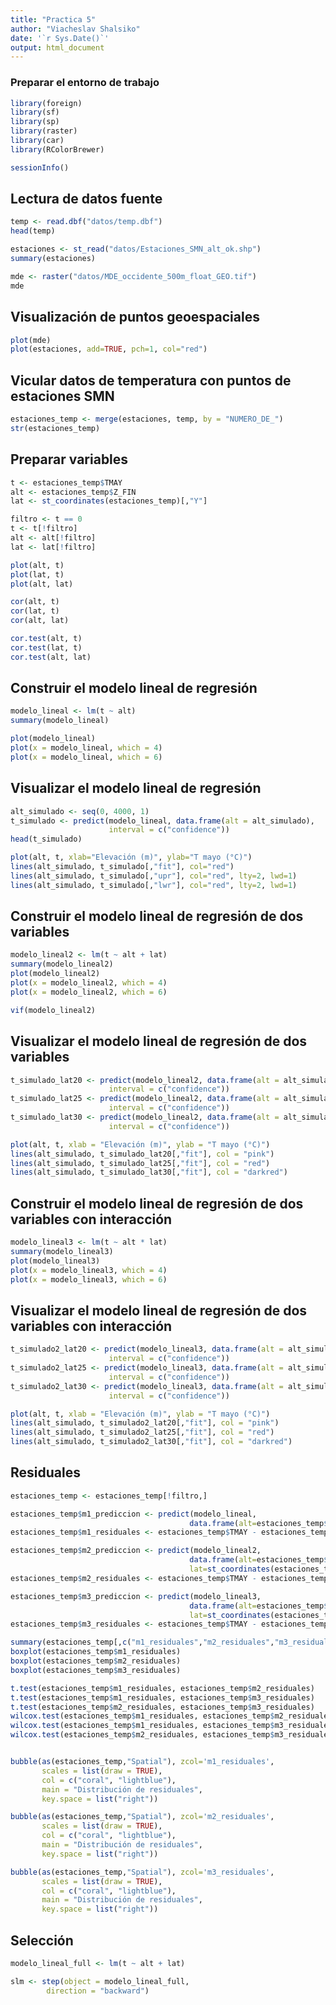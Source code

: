---
title: "Practica 5"
author: "Viacheslav Shalsiko"
date: '`r Sys.Date()`'
output: html_document
---

### Preparar el entorno de trabajo

```{r}
library(foreign)
library(sf)
library(sp)
library(raster)
library(car)
library(RColorBrewer)

sessionInfo()
```

## Lectura de datos fuente

```{r}
temp <- read.dbf("datos/temp.dbf")
head(temp)

estaciones <- st_read("datos/Estaciones_SMN_alt_ok.shp")
summary(estaciones)

mde <- raster("datos/MDE_occidente_500m_float_GEO.tif")
mde
```

## Visualización de puntos geoespaciales

```{r fig.height=7}
plot(mde)
plot(estaciones, add=TRUE, pch=1, col="red")
```

## Vicular datos de temperatura con puntos de estaciones SMN

```{r}
estaciones_temp <- merge(estaciones, temp, by = "NUMERO_DE_")
str(estaciones_temp)
```

## Preparar variables

```{r}
t <- estaciones_temp$TMAY
alt <- estaciones_temp$Z_FIN
lat <- st_coordinates(estaciones_temp)[,"Y"]

filtro <- t == 0
t <- t[!filtro]
alt <- alt[!filtro]
lat <- lat[!filtro]

plot(alt, t)
plot(lat, t)
plot(alt, lat)

cor(alt, t)
cor(lat, t)
cor(alt, lat)

cor.test(alt, t)
cor.test(lat, t)
cor.test(alt, lat)
```

## Construir el modelo lineal de regresión

```{r}
modelo_lineal <- lm(t ~ alt)
summary(modelo_lineal)

plot(modelo_lineal)
plot(x = modelo_lineal, which = 4)
plot(x = modelo_lineal, which = 6)
```

## Visualizar el modelo lineal de regresión

```{r}
alt_simulado <- seq(0, 4000, 1)
t_simulado <- predict(modelo_lineal, data.frame(alt = alt_simulado), 
                      interval = c("confidence"))
head(t_simulado)

plot(alt, t, xlab="Elevación (m)", ylab="T mayo (°C)")
lines(alt_simulado, t_simulado[,"fit"], col="red")
lines(alt_simulado, t_simulado[,"upr"], col="red", lty=2, lwd=1)
lines(alt_simulado, t_simulado[,"lwr"], col="red", lty=2, lwd=1)
```

## Construir el modelo lineal de regresión de dos variables

```{r}
modelo_lineal2 <- lm(t ~ alt + lat)
summary(modelo_lineal2)
plot(modelo_lineal2)
plot(x = modelo_lineal2, which = 4)
plot(x = modelo_lineal2, which = 6)

vif(modelo_lineal2)
```

## Visualizar el modelo lineal de regresión de dos variables

```{r}
t_simulado_lat20 <- predict(modelo_lineal2, data.frame(alt = alt_simulado, lat=20), 
                      interval = c("confidence"))
t_simulado_lat25 <- predict(modelo_lineal2, data.frame(alt = alt_simulado, lat=25), 
                      interval = c("confidence"))
t_simulado_lat30 <- predict(modelo_lineal2, data.frame(alt = alt_simulado, lat=30), 
                      interval = c("confidence"))

plot(alt, t, xlab = "Elevación (m)", ylab = "T mayo (°C)")
lines(alt_simulado, t_simulado_lat20[,"fit"], col = "pink")
lines(alt_simulado, t_simulado_lat25[,"fit"], col = "red")
lines(alt_simulado, t_simulado_lat30[,"fit"], col = "darkred")
```

## Construir el modelo lineal de regresión de dos variables con interacción

```{r}
modelo_lineal3 <- lm(t ~ alt * lat)
summary(modelo_lineal3)
plot(modelo_lineal3)
plot(x = modelo_lineal3, which = 4)
plot(x = modelo_lineal3, which = 6)

```

## Visualizar el modelo lineal de regresión de dos variables con interacción

```{r}
t_simulado2_lat20 <- predict(modelo_lineal3, data.frame(alt = alt_simulado, lat=20), 
                      interval = c("confidence"))
t_simulado2_lat25 <- predict(modelo_lineal3, data.frame(alt = alt_simulado, lat=25), 
                      interval = c("confidence"))
t_simulado2_lat30 <- predict(modelo_lineal3, data.frame(alt = alt_simulado, lat=30), 
                      interval = c("confidence"))

plot(alt, t, xlab = "Elevación (m)", ylab = "T mayo (°C)")
lines(alt_simulado, t_simulado2_lat20[,"fit"], col = "pink")
lines(alt_simulado, t_simulado2_lat25[,"fit"], col = "red")
lines(alt_simulado, t_simulado2_lat30[,"fit"], col = "darkred")
```

## Residuales

```{r}

estaciones_temp <- estaciones_temp[!filtro,]

estaciones_temp$m1_prediccion <- predict(modelo_lineal, 
                                        data.frame(alt=estaciones_temp$Z_FIN))
estaciones_temp$m1_residuales <- estaciones_temp$TMAY - estaciones_temp$m1_prediccion

estaciones_temp$m2_prediccion <- predict(modelo_lineal2, 
                                        data.frame(alt=estaciones_temp$Z_FIN,
                                        lat=st_coordinates(estaciones_temp)[,"Y"]))
estaciones_temp$m2_residuales <- estaciones_temp$TMAY - estaciones_temp$m2_prediccion

estaciones_temp$m3_prediccion <- predict(modelo_lineal3, 
                                        data.frame(alt=estaciones_temp$Z_FIN,
                                        lat=st_coordinates(estaciones_temp)[,"Y"]))
estaciones_temp$m3_residuales <- estaciones_temp$TMAY - estaciones_temp$m3_prediccion

summary(estaciones_temp[,c("m1_residuales","m2_residuales","m3_residuales")])
boxplot(estaciones_temp$m1_residuales)
boxplot(estaciones_temp$m2_residuales)
boxplot(estaciones_temp$m3_residuales)

t.test(estaciones_temp$m1_residuales, estaciones_temp$m2_residuales)
t.test(estaciones_temp$m1_residuales, estaciones_temp$m3_residuales)
t.test(estaciones_temp$m2_residuales, estaciones_temp$m3_residuales)
wilcox.test(estaciones_temp$m1_residuales, estaciones_temp$m2_residuales)
wilcox.test(estaciones_temp$m1_residuales, estaciones_temp$m3_residuales)
wilcox.test(estaciones_temp$m2_residuales, estaciones_temp$m3_residuales)


bubble(as(estaciones_temp,"Spatial"), zcol='m1_residuales', 
       scales = list(draw = TRUE),
       col = c("coral", "lightblue"), 
       main = "Distribución de residuales",
       key.space = list("right"))

bubble(as(estaciones_temp,"Spatial"), zcol='m2_residuales', 
       scales = list(draw = TRUE),
       col = c("coral", "lightblue"), 
       main = "Distribución de residuales",
       key.space = list("right"))

bubble(as(estaciones_temp,"Spatial"), zcol='m3_residuales', 
       scales = list(draw = TRUE),
       col = c("coral", "lightblue"), 
       main = "Distribución de residuales",
       key.space = list("right"))
```

## Selección

```{r}
modelo_lineal_full <- lm(t ~ alt + lat)

slm <- step(object = modelo_lineal_full, 
        direction = "backward")
```

